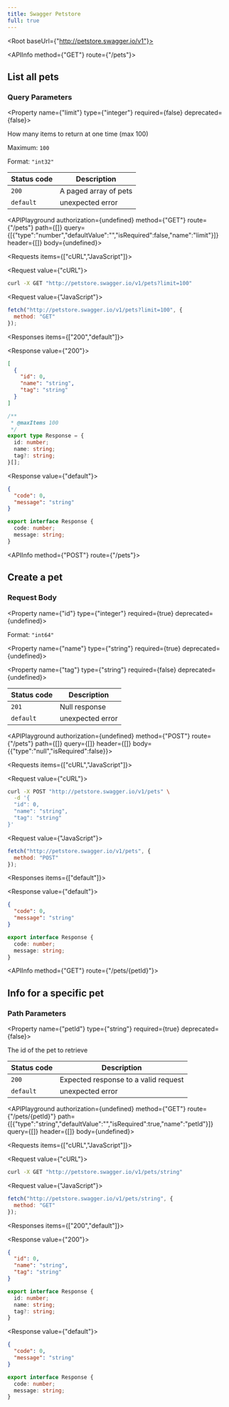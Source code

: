 ```yaml
---
title: Swagger Petstore
full: true
---
```



<Root baseUrl={"http://petstore.swagger.io/v1"}>

<API>

<APIInfo method={"GET"} route={"/pets"}>

## List all pets

### Query Parameters

<Property name={"limit"} type={"integer"} required={false} deprecated={false}>

How many items to return at one time (max 100)

<span>Maximum: `100`</span>

<span>Format: `"int32"`</span>

</Property>

| Status code | Description |
| ----------- | ----------- |
| `200` | A paged array of pets |
| `default` | unexpected error |

<APIPlayground authorization={undefined} method={"GET"} route={"/pets"} path={[]} query={[{"type":"number","defaultValue":"","isRequired":false,"name":"limit"}]} header={[]} body={undefined}>

</APIPlayground>

</APIInfo>

<APIExample>

<Requests items={["cURL","JavaScript"]}>

<Request value={"cURL"}>

```bash
curl -X GET "http://petstore.swagger.io/v1/pets?limit=100"
```

</Request>

<Request value={"JavaScript"}>

```js
fetch("http://petstore.swagger.io/v1/pets?limit=100", {
  method: "GET"
});
```

</Request>

</Requests>

<Responses items={["200","default"]}>

<Response value={"200"}>

<ResponseTypes>

<ExampleResponse>

```json
[
  {
    "id": 0,
    "name": "string",
    "tag": "string"
  }
]
```

</ExampleResponse>

<TypeScriptResponse>

```ts
/**
 * @maxItems 100
 */
export type Response = {
  id: number;
  name: string;
  tag?: string;
}[];
```

</TypeScriptResponse>

</ResponseTypes>

</Response>

<Response value={"default"}>

<ResponseTypes>

<ExampleResponse>

```json
{
  "code": 0,
  "message": "string"
}
```

</ExampleResponse>

<TypeScriptResponse>

```ts
export interface Response {
  code: number;
  message: string;
}
```

</TypeScriptResponse>

</ResponseTypes>

</Response>

</Responses>

</APIExample>

</API>

<API>

<APIInfo method={"POST"} route={"/pets"}>

## Create a pet

### Request Body

<Property name={"id"} type={"integer"} required={true} deprecated={undefined}>

<span>Format: `"int64"`</span>

</Property>

<Property name={"name"} type={"string"} required={true} deprecated={undefined}>

</Property>

<Property name={"tag"} type={"string"} required={false} deprecated={undefined}>

</Property>

| Status code | Description |
| ----------- | ----------- |
| `201` | Null response |
| `default` | unexpected error |

<APIPlayground authorization={undefined} method={"POST"} route={"/pets"} path={[]} query={[]} header={[]} body={{"type":"null","isRequired":false}}>

</APIPlayground>

</APIInfo>

<APIExample>

<Requests items={["cURL","JavaScript"]}>

<Request value={"cURL"}>

```bash
curl -X POST "http://petstore.swagger.io/v1/pets" \
  -d '{
  "id": 0,
  "name": "string",
  "tag": "string"
}'
```

</Request>

<Request value={"JavaScript"}>

```js
fetch("http://petstore.swagger.io/v1/pets", {
  method: "POST"
});
```

</Request>

</Requests>

<Responses items={["default"]}>

<Response value={"default"}>

<ResponseTypes>

<ExampleResponse>

```json
{
  "code": 0,
  "message": "string"
}
```

</ExampleResponse>

<TypeScriptResponse>

```ts
export interface Response {
  code: number;
  message: string;
}
```

</TypeScriptResponse>

</ResponseTypes>

</Response>

</Responses>

</APIExample>

</API>

<API>

<APIInfo method={"GET"} route={"/pets/{petId}"}>

## Info for a specific pet

### Path Parameters

<Property name={"petId"} type={"string"} required={true} deprecated={false}>

The id of the pet to retrieve

</Property>

| Status code | Description |
| ----------- | ----------- |
| `200` | Expected response to a valid request |
| `default` | unexpected error |

<APIPlayground authorization={undefined} method={"GET"} route={"/pets/{petId}"} path={[{"type":"string","defaultValue":"","isRequired":true,"name":"petId"}]} query={[]} header={[]} body={undefined}>

</APIPlayground>

</APIInfo>

<APIExample>

<Requests items={["cURL","JavaScript"]}>

<Request value={"cURL"}>

```bash
curl -X GET "http://petstore.swagger.io/v1/pets/string"
```

</Request>

<Request value={"JavaScript"}>

```js
fetch("http://petstore.swagger.io/v1/pets/string", {
  method: "GET"
});
```

</Request>

</Requests>

<Responses items={["200","default"]}>

<Response value={"200"}>

<ResponseTypes>

<ExampleResponse>

```json
{
  "id": 0,
  "name": "string",
  "tag": "string"
}
```

</ExampleResponse>

<TypeScriptResponse>

```ts
export interface Response {
  id: number;
  name: string;
  tag?: string;
}
```

</TypeScriptResponse>

</ResponseTypes>

</Response>

<Response value={"default"}>

<ResponseTypes>

<ExampleResponse>

```json
{
  "code": 0,
  "message": "string"
}
```

</ExampleResponse>

<TypeScriptResponse>

```ts
export interface Response {
  code: number;
  message: string;
}
```

</TypeScriptResponse>

</ResponseTypes>

</Response>

</Responses>

</APIExample>

</API>

</Root>